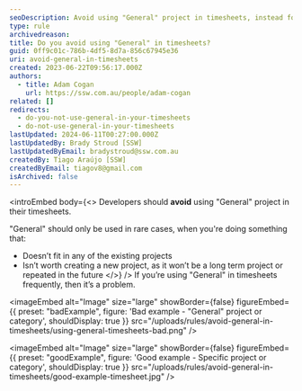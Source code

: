 ```yaml
---
seoDescription: Avoid using "General" project in timesheets, instead focus on specific projects or categories that accurately reflect work tasks.
type: rule
archivedreason:
title: Do you avoid using "General" in timesheets?
guid: 0ff9c01c-786b-4df5-8d7a-856c67945e36
uri: avoid-general-in-timesheets
created: 2023-06-22T09:56:17.000Z
authors:
  - title: Adam Cogan
    url: https://ssw.com.au/people/adam-cogan
related: []
redirects:
  - do-you-not-use-general-in-your-timesheets
  - do-not-use-general-in-your-timesheets
lastUpdated: 2024-06-11T00:27:00.000Z
lastUpdatedBy: Brady Stroud [SSW]
lastUpdatedByEmail: bradystroud@ssw.com.au
createdBy: Tiago Araújo [SSW]
createdByEmail: tiagov8@gmail.com
isArchived: false
---
```


<introEmbed
  body={<>
Developers should **avoid** using "General" project in their timesheets.

"General" should only be used in rare cases, when you're doing something that:

* Doesn’t fit in any of the existing projects
* Isn’t worth creating a new project, as it won’t be a long term project or repeated in the future
  </>}
/>
If you’re using "General" in timesheets frequently, then it’s a problem.

<imageEmbed
  alt="Image"
  size="large"
  showBorder={false}
  figureEmbed={{
    preset: "badExample",
    figure: 'Bad example - "General" project or category',
    shouldDisplay: true
  }}
  src="/uploads/rules/avoid-general-in-timesheets/using-general-timesheets-bad.png"
/>

<imageEmbed
  alt="Image"
  size="large"
  showBorder={false}
  figureEmbed={{
    preset: "goodExample",
    figure: 'Good example - Specific project or category',
    shouldDisplay: true
  }}
  src="/uploads/rules/avoid-general-in-timesheets/good-example-timesheet.jpg"
/>
